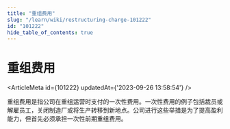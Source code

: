 ```yaml
---
title: "重组费用"
slug: "/learn/wiki/restructuring-charge-101222"
id: "101222"
hide_table_of_contents: true
---
```



# 重组费用

<ArticleMeta id={101222} updatedAt={'2023-09-26 13:58:54'} />
<div className='border-solid border-b border-t-0 my-4 border-[var(--ifm-color-gray-300)]' />

重组费用是指公司在重组运营时支付的一次性费用。一次性费用的例子包括裁员或解雇员工，关闭制造厂或将生产转移到新地点。公司进行这些举措是为了提高盈利能力，但首先必须承担一次性前期重组费用。
